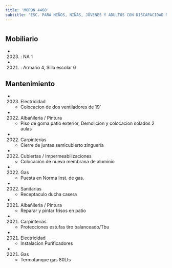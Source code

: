 ```yaml
---
title: 'MORON 4460'
subtitle: 'ESC. PARA NIÑOS, NIÑAS, JÓVENES Y ADULTOS CON DISCAPACIDAD MENTAL Y FORMACIÓN INTEGRAL N° 06 CLELIA A C SESSA'
---
```


#


## Mobiliario

*  (2023) : NA 1 

*  (2021) : Armario 4, Silla escolar 6 





## Mantenimiento

*  (2023) Electricidad 
    + Colocacion de dos ventiladores de 19´

*  (2022) Albañileria / Pintura 
    + Piso de goma patio exterior, Demolicion y colocacion solados 2 aulas

*  (2022) Carpinterías 
    + Cierre de juntas semicubierto zinguería

*  (2022) Cubiertas / Impermeabilizaciones 
    + Colocación de nueva membrana de aluminio

*  (2022) Gas 
    + Puesta en Norma Inst. de gas.

*  (2022) Sanitarias 
    + Receptaculo ducha casera

*  (2021) Albañileria / Pintura 
    + Reparar y pintar frisos en patio

*  (2021) Carpinterías 
    + Protecciones estufas tiro balanceado/Tbu

*  (2021) Electricidad 
    + Instalacion Purificadores

*  (2021) Gas 
    + Termotanque gas 80Lts



